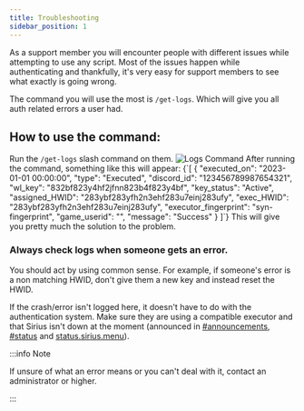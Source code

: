 ```yaml
---
title: Troubleshooting
sidebar_position: 1
---
```



As a support member you will encounter people with different issues while attempting to use any script. Most of the issues happen while authenticating and thankfully, it's very easy for support members to see what exactly is going wrong.

The command you will use the most is <code>/get-logs</code>. Which will give you all auth related errors a user had.

## How to use the command:

<Tabs>
  <TabItem value="step1" label="Step 1" default>
    Run the <code>/get-logs</code> slash command on them.
    <img src={useBaseUrl("/img/staff/logscommand.png")} alt="Logs Command" style={{ marginTop: "1rem" }} />
  </TabItem>
  <TabItem value="step2" label="Last Step">
    After running the command, something like this will appear:
    <CodeBlock language="json">
      {`[
  {
    "executed_on": "2023-01-01 00:00:00",
    "type": "Executed",
    "discord_id": "123456789987654321",
    "wl_key": "832bf823y4hf2jfnn823b4f823y4bf",
    "key_status": "Active",
    "assigned_HWID": "283ybf283yfh2n3ehf283u7einj283ufy",
    "exec_HWID": "283ybf283yfh2n3ehf283u7einj283ufy",
    "executor_fingerprint": "syn-fingerprint",
    "game_userid": "",
    "message": "Success"
  }
]`}
    </CodeBlock>
    This will give you pretty much the solution to the problem.
  </TabItem>
</Tabs>

### Always check logs when someone gets an error.

You should act by using common sense. For example, if someone's error is a non matching HWID, don't give them a new key and instead reset the HWID.

If the crash/error isn't logged here, it doesn't have to do with the authentication system. Make sure they are using a compatible executor and that Sirius isn't down at the moment (announced in <ins>[#announcements](https://discord.com/channels/939553319750344744/939562142879862914)</ins>, <ins>[#status](https://discord.com/channels/939553319750344744/1077763164474724362)</ins> and <ins>[status.sirius.menu](https://status.sirius.menu)</ins>).

:::info Note

If unsure of what an error means or you can't deal with it, contact an administrator or higher.

:::
